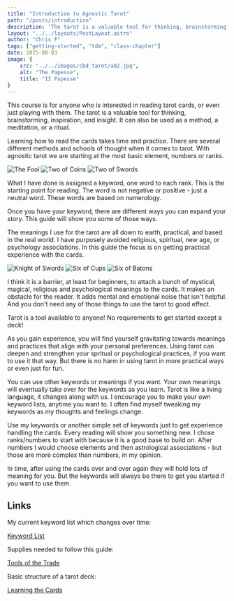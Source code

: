```yaml
---
title: "Introduction to Agnostic Tarot"
path: "/posts/introduction"
description: 'The tarot is a valuable tool for thinking, brainstorming, inspiration and insight.'
layout: "../../layouts/PostLayout.astro"
author: "Chris F"
tags: ["getting-started", "tdm", "class-chapter"]
date: 2025-08-03
image: {
    src: "../../images/cbd_tarot/a02.jpg",
    alt: "The Papesse",
    title: "II Papesse"
}
---
```



This course is for anyone who is interested in reading tarot cards, or even just playing with them. The tarot is a valuable tool for thinking, brainstorming, inspiration, and insight. It can also be used as a method, a meditation, or a ritual.

Learning how to read the cards takes time and practice. There are several different methods and schools of thought when it comes to tarot. With agnostic tarot we are starting at the most basic element, numbers or ranks.

<div class="spread">

<img src={theFool.src} alt="The Fool" title="The Fool" />
<img src={twoCoins.src} alt="Two of Coins" class="hidden" title="Two of Coins" />
<img src={twoSwords.src} alt="Two of Swords" class="hidden" title="Two of Swords" />

</div>

What I have done is assigned a keyword, one word to each rank. This is the starting point for reading. The word is not negative or positive - just a neutral word. These words are based on numerology.

Once you have your keyword, there are different ways you can expand your story. This guide will show you some of those ways.

The meanings I use for the tarot are all down to earth, practical, and based in the real world. I have purposely avoided religious, spiritual, new age, or psychology associations. In this guide the focus is on getting practical experience with the cards. 

<div class="spread">

<img src={knightSwords.src} alt="Knight of Swords" title="Knight of Swords"/>
<img src={sixCups.src} alt="Six of Cups" class="hidden" title="Six of Cups"/>
<img src={sixBatons.src} alt="Six of Batons" class="hidden" title="Six of Batons"/>

</div>

I think it is a barrier, at least for beginners, to attach a bunch of mystical, magical, religious and psychological meanings to the cards.  It makes an obstacle for the reader. It adds mental and emotional noise that isn't helpful. And you don't need any of those things to use the tarot to good effect. 

<p class="emphasis">Tarot is a tool available to anyone! No requirements to get started except a deck!</p>

As you gain experience, you will find yourself gravitating towards meanings and practices that align with your personal preferences. Using tarot can deepen and strengthen your spritual or psychological practices, if you want to use it that way. But there is no harm in using tarot in more practical ways or even just for fun.

You can use other keywords or meanings if you want. Your own meanings will eventually take over for the keywords as you learn. Tarot is like a living language, it changes along with us. I encourage you to make your own keyword lists, anytime you want to. I often find myself tweaking my keywords as my thoughts and feelings change.

Use my keywords or another simple set of keywords just to get experience handling the cards. Every reading will show you something new. I chose ranks/numbers to start with because it is a good base to build on. After numbers I would choose elements and then astrological associations - but those are more complex than numbers, in my opinion.

In time, after using the cards over and over again they will hold lots of meaning for you. But the keywords will always be there to get you started if you want to use them.


## Links

My current keyword list which changes over time:

[Keyword List](/posts/keywords)

Supplies needed to follow this guide:

[Tools of the Trade](/posts/supplies)

Basic structure of a tarot deck:

[Learning the Cards](/posts/learning-the-cards)